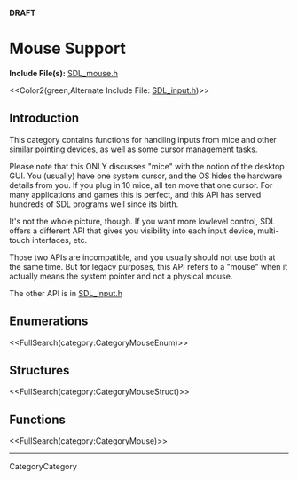 <!-- #master-page:CategoryTemplate -->
<!-- #master-date:Unknown-Date -->
<!-- format wiki -->
<!-- language en -->
'''DRAFT'''

= Mouse Support =

'''Include File(s):'''  [http://hg.libsdl.org/SDL/file/68dfd6df47da/include/SDL_mouse.h SDL_mouse.h]

<<Color2(green,Alternate Include File:  [http://hg.libsdl.org/SDL/file/100f7ab48946/include/SDL_input.h SDL_input.h])>>


== Introduction ==

This category contains functions for handling inputs from mice and other similar pointing devices, as well as some cursor management tasks.

Please note that this ONLY discusses "mice" with the notion of the desktop GUI. You (usually) have one system cursor, and the OS hides the hardware details from you. If you plug in 10 mice, all ten move that one cursor. For many applications and games this is perfect, and this API has served hundreds of SDL programs well since its birth.

It's not the whole picture, though. If you want more lowlevel control, SDL offers a different API that gives you visibility into each input device, multi-touch interfaces, etc. 

Those two APIs are incompatible, and you usually should not use both at the same time. But for legacy purposes, this API refers to a "mouse" when it actually means the system pointer and not a physical mouse.

The other API is in [http://hg.libsdl.org/SDL/file/100f7ab48946/include/SDL_input.h SDL_input.h]


== Enumerations ==
<<FullSearch(category:CategoryMouseEnum)>>

== Structures ==
<<FullSearch(category:CategoryMouseStruct)>>

== Functions ==

<<FullSearch(category:CategoryMouse)>>

----
CategoryCategory
